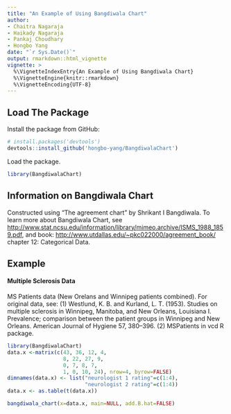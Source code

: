 ```yaml
---
title: "An Example of Using Bangdiwala Chart"
author: 
- Chaitra Nagaraja
- Haikady Nagaraja
- Pankaj Choudhary
- Hongbo Yang
date: "`r Sys.Date()`"
output: rmarkdown::html_vignette
vignette: >
  %\VignetteIndexEntry{An Example of Using Bangdiwala Chart}
  %\VignetteEngine{knitr::rmarkdown}
  %\VignetteEncoding{UTF-8}
---
```


## Load The Package

Install the package from GitHub:

```r
# install.packages('devtools')
devtools::install_github('hongbo-yang/BangdiwalaChart')
```

Load the package.
```r
library(BangdiwalaChart)
```

## Information on Bangdiwala Chart

Constructed using "The agreement chart" by Shrikant I Bangdiwala. To learn more about Bangdiwala Chart, see
<http://www.stat.ncsu.edu/information/library/mimeo.archive/ISMS_1988_1859.pdf>, and
book: <http://www.utdallas.edu/~pkc022000/agreement_book/> chapter 12: Categorical Data.

## Example

#### Multiple Sclerosis Data 

MS Patients data (New Orelans and Winnipeg patients combined).
For original data, see: 
(1) Westlund, K. B. and Kurland, L. T. (1953). Studies on multiple sclerosis in Winnipeg, Manitoba, and New Orleans, Louisiana I. Prevalence; comparison between the patient groups in Winnipeg and New Orleans. American Journal of Hygiene 57, 380–396.
(2) MSPatients in vcd R package. 

```r
library(BangdiwalaChart)
data.x <-matrix(c(43, 36, 12, 4,
                  8, 22, 27, 9, 
                  0, 7, 8, 7, 
                  1, 0, 10, 24), nrow=4, byrow=FALSE)
dimnames(data.x) <- list("neurologist 1 rating"=c(1:4),
                         "neurologist 2 rating"=c(1:4))
data.x <- as.table(t(data.x))		

bangdiwala_chart(x=data.x, main=NULL, add.B.hat=FALSE)

```

